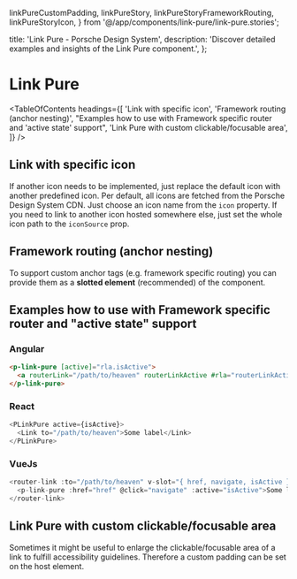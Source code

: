   linkPureCustomPadding,
  linkPureStory,
  linkPureStoryFrameworkRouting,
  linkPureStoryIcon,
} from '@/app/components/link-pure/link-pure.stories';

  title: 'Link Pure - Porsche Design System',
  description: 'Discover detailed examples and insights of the Link Pure component.',
};

# Link Pure <ComponentStatus tagName="p-link-pure"></ComponentStatus>

<TableOfContents
  headings={[
    'Link with specific icon',
    'Framework routing (anchor nesting)',
    "Examples how to use with Framework specific router and 'active state' support",
    'Link Pure with custom clickable/focusable area',
  ]}
/>

## Link with specific icon

If another icon needs to be implemented, just replace the default icon with another predefined icon. Per default, all
icons are fetched from the Porsche Design System CDN. Just choose an icon name from the `icon` property. If you need to
link to another icon hosted somewhere else, just set the whole icon path to the `iconSource` prop.

<ComponentStory story={linkPureStoryIcon} />

## Framework routing (anchor nesting)

To support custom anchor tags (e.g. framework specific routing) you can provide them as a **slotted element**
(recommended) of the component.

<ComponentStory story={linkPureStoryFrameworkRouting} />

## Examples how to use with Framework specific router and "active state" support

### Angular

```html
<p-link-pure [active]="rla.isActive">
  <a routerLink="/path/to/heaven" routerLinkActive #rla="routerLinkActive"></a>
</p-link-pure>
```

### React

```typescript
<PLinkPure active={isActive}>
  <Link to="/path/to/heaven">Some label</Link>
</PLinkPure>
```

### VueJs

```typescript
<router-link :to="/path/to/heaven" v-slot="{ href, navigate, isActive }">
  <p-link-pure :href="href" @click="navigate" :active="isActive">Some label</p-link-pure>
</router-link>
```

## Link Pure with custom clickable/focusable area

Sometimes it might be useful to enlarge the clickable/focusable area of a link to fulfill accessibility guidelines.
Therefore a custom padding can be set on the host element.

<ComponentStory story={linkPureCustomPadding} />
